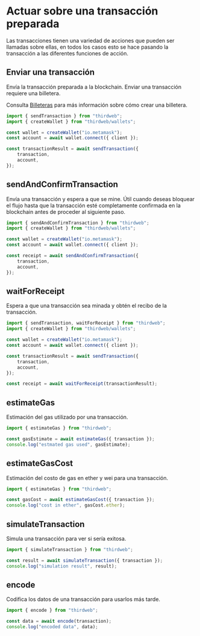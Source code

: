 # Actuar sobre una transacción preparada

Las transacciones tienen una variedad de acciones que pueden ser llamadas sobre ellas, en todos los casos esto se hace pasando la transacción a las diferentes funciones de acción.

## Enviar una transacción

Envía la transacción preparada a la blockchain. Enviar una transacción requiere una billetera.

Consulta [Billeteras](/typescript/v5/wallets) para más información sobre cómo crear una billetera.

```ts
import { sendTransaction } from "thirdweb";
import { createWallet } from "thirdweb/wallets";

const wallet = createWallet("io.metamask");
const account = await wallet.connect({ client });

const transactionResult = await sendTransaction({
	transaction,
	account,
});
```

## sendAndConfirmTransaction

Envía una transacción y espera a que se mine. Útil cuando deseas bloquear el flujo hasta que la transacción esté completamente confirmada en la blockchain antes de proceder al siguiente paso.

```ts
import { sendAndConfirmTransaction } from "thirdweb";
import { createWallet } from "thirdweb/wallets";

const wallet = createWallet("io.metamask");
const account = await wallet.connect({ client });

const receipt = await sendAndConfirmTransaction({
	transaction,
	account,
});
```

## waitForReceipt

Espera a que una transacción sea minada y obtén el recibo de la transacción.

```ts
import { sendTransaction, waitForReceipt } from "thirdweb";
import { createWallet } from "thirdweb/wallets";

const wallet = createWallet("io.metamask");
const account = await wallet.connect({ client });

const transactionResult = await sendTransaction({
	transaction,
	account,
});

const receipt = await waitForReceipt(transactionResult);
```

## estimateGas

Estimación del gas utilizado por una transacción.

```ts
import { estimateGas } from "thirdweb";

const gasEstimate = await estimateGas({ transaction });
console.log("estmated gas used", gasEstimate);
```

## estimateGasCost

Estimación del costo de gas en ether y wei para una transacción.

```ts
import { estimateGas } from "thirdweb";

const gasCost = await estimateGasCost({ transaction });
console.log("cost in ether", gasCost.ether);
```

## simulateTransaction

Simula una transacción para ver si sería exitosa.

```ts
import { simulateTransaction } from "thirdweb";

const result = await simulateTransaction({ transaction });
console.log("simulation result", result);
```

## encode

Codifica los datos de una transacción para usarlos más tarde.

```ts
import { encode } from "thirdweb";

const data = await encode(transaction);
console.log("encoded data", data);
```
